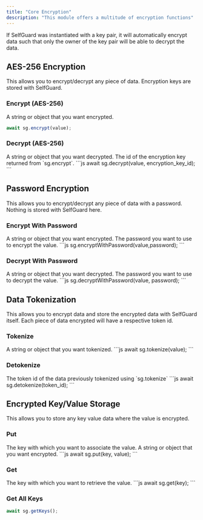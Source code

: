 ```yaml
---
title: "Core Encryption"
description: "This module offers a multitude of encryption functions"
---
```


<Info>If SelfGuard was instantiated with a key pair, it will automatically encrypt data such that only the owner of the key pair will be able to decrypt the data.</Info>

## AES-256 Encryption
This allows you to encrypt/decrypt any piece of data. Encryption keys are stored with SelfGuard.

### Encrypt (AES-256)

<ParamField path="value" required={true} type="object | string">
 A string or object that you want encrypted.
</ParamField>

```js
await sg.encrypt(value);
```

### Decrypt (AES-256)

<ParamField path="value" required={true} type="object | string">
 A string or object that you want decrypted.
</ParamField>

<ParamField path="encryption_key_id" required={true} type="string">
 The id of the encryption key returned from `sg.encrypt`.
</ParamField>
```js
await sg.decrypt(value, encryption_key_id);
```

## Password Encryption
This allows you to encrypt/decrypt any piece of data with a password. Nothing is stored with SelfGuard here.

### Encrypt With Password
<ParamField path="value" required={true} type="object | string">
 A string or object that you want encrypted.
</ParamField>
<ParamField path="password" required={true} type="password">
 The password you want to use to encrypt the value.
</ParamField>
```js
sg.encryptWithPassword(value,password);
```

### Decrypt With Password

<ParamField path="value" required={true} type="object | string">
 A string or object that you want decrypted.
</ParamField>
<ParamField path="password" required={true} type="string">
 The password you want to use to decrypt the value.
</ParamField>
```js
sg.decryptWithPassword(value, password);
```

## Data Tokenization
This allows you to encrypt data and store the encrypted data with SelfGuard itself. Each piece of data encrypted will have a respective token id.

### Tokenize

<ParamField path="value" required={true} type="object | string">
 A string or object that you want tokenized.
</ParamField>
```js
await sg.tokenize(value);
```

### Detokenize

<ParamField path="token_id" required={true} type="string">
 The token id of the data previously tokenized using `sg.tokenize`
</ParamField>
```js
await sg.detokenize(token_id);
```


## Encrypted Key/Value Storage
This allows you to store any key value data where the value is encrypted.

### Put

<ParamField path="key" required={true} type="string">
 The key with which you want to associate the value.
</ParamField>
<ParamField path="value" required={true} type="object | string">
 A string or object that you want encrypted.
</ParamField>
```js
await sg.put(key, value);
```

### Get

<ParamField path="key" required={true} type="string">
 The key with which you want to retrieve the value.
</ParamField>
```js
await sg.get(key);
```

### Get All Keys

```js
await sg.getKeys();
```